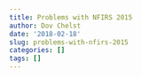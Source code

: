```yaml
---
title: Problems with NFIRS 2015
author: Dov Chelst
date: '2018-02-18'
slug: problems-with-nfirs-2015
categories: []
tags: []
---
```


